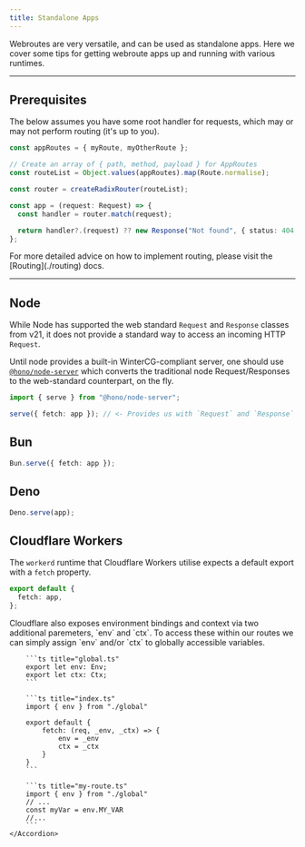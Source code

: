 ```yaml
---
title: Standalone Apps
---
```


Webroutes are very versatile, and can be used as standalone apps. Here we cover some tips for getting webroute apps up and running with various runtimes.

---

## Prerequisites

The below assumes you have some root handler for requests, which may or may not perform routing (it's up to you).

```ts title="example-root-handler.ts"
const appRoutes = { myRoute, myOtherRoute };

// Create an array of { path, method, payload } for AppRoutes
const routeList = Object.values(appRoutes).map(Route.normalise);

const router = createRadixRouter(routeList);

const app = (request: Request) => {
  const handler = router.match(request);

  return handler?.(request) ?? new Response("Not found", { status: 404 });
};
```

<Callout>
  For more detailed advice on how to implement routing, please visit the
  [Routing](./routing) docs.
</Callout>

---

## Node

While Node has supported the web standard `Request` and `Response` classes from v21, it does not provide a standard way to access an incoming HTTP `Request`.

Until node provides a built-in WinterCG-compliant server, one should use [`@hono/node-server`](https://github.com/honojs/node-server) which converts the traditional node Request/Responses to the web-standard counterpart, on the fly.

```ts
import { serve } from "@hono/node-server";

serve({ fetch: app }); // <- Provides us with `Request` and `Response` in node.
```

## Bun

```ts
Bun.serve({ fetch: app });
```

## Deno

```ts
Deno.serve(app);
```

## Cloudflare Workers

The `workerd` runtime that Cloudflare Workers utilise expects a default export with a `fetch` property.

```ts
export default {
  fetch: app,
};
```

<Accordions>
	<Accordion title="What about `env` and `ctx`">
		Cloudflare also exposes environment bindings and context via two additional paremeters, `env` and `ctx`. To access these within our routes we can simply assign `env` and/or `ctx` to globally accessible variables.

    	```ts title="global.ts"
    	export let env: Env;
    	export let ctx: Ctx;
    	```

    	```ts title="index.ts"
    	import { env } from "./global"

    	export default {
    		fetch: (req, _env, _ctx) => {
    			env = _env
    			ctx = _ctx
    		}
    	}
    	```

    	```ts title="my-route.ts"
    	import { env } from "./global"
    	// ...
    	const myVar = env.MY_VAR
    	//...
    	```
    </Accordion>

</Accordions>
